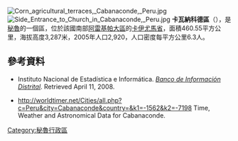 [[Image:Corn_agricultural_terraces,_Cabanaconde,_Peru.jpg|right]]
[[Image:Side_Entrance_to_Church_in_Cabanaconde,_Peru.jpg|right]]
'''卡瓦納科德區'''（{{lang-es|Distrito de Cabanaconde}}），是[[秘魯|秘魯]]的一個區，位於該國南部[[阿雷基帕大區|阿雷基帕大區]]的[[卡伊尤馬省|卡伊尤馬省]]，面積460.55平方公里，海拔高度3,287米，2005年人口2,920，人口密度每平方公里6.3人。

==參考資料==
*{{es icon}} Instituto Nacional de Estadística e Informática. ''[https://web.archive.org/web/20080410165254/http://desa.inei.gob.pe/mapas/bid/ Banco de Información Distrital]''. Retrieved April 11, 2008.
* http://worldtimer.net/Cities/all.php?c=Peru&city=Cabanaconde&country=&k1=-1562&k2=-7198{{Wayback|url=http://worldtimer.net/Cities/all.php?c=Peru&city=Cabanaconde&country=&k1=-1562&k2=-7198 |date=20150403120425 }} Time, Weather and Astronomical Data for Cabanaconde.

{{coord|15|37|S|71|58|W|display=title}}

{{Peru-geo-stub}}
[[Category:秘魯行政區|Category:秘魯行政區]]